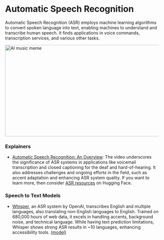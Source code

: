 # Automatic Speech Recognition

Automatic Speech Recognition (ASR) employs machine learning algorithms to convert spoken language into text, enabling machines to understand and transcribe human speech. It finds applications in voice commands, transcription services, and various other tasks.


<div style={{ position: "relative" }}>
  <Image
    src="/static/img/speech.png"
    alt="AI music meme"
    height="300"
    width="1000"
    priority
  />
</div>

### Explainers

- [Automatic Speech Recognition: An Overview](https://www.youtube.com/watch?v=q67z7PTGRi8): The video underscores the significance of ASR systems in applications like voicemail transcription and closed captioning for the deaf and hard-of-hearing. It also addresses challenges and ongoing efforts in the field, such as accent adaptation and enhancing ASR system quality. If you want to learn more, then consider <a class="link" target="_blank" href="https://huggingface.co/tasks/automatic-speech-recognition">ASR resources</a> on Hugging Face.

### Speech to Text Models

- [Whisper](https://openai.com/research/whisper), an ASR system by OpenAI, transcribes English and multiple languages, also translating non-English languages to English. Trained on 680,000 hours of web data, it excels in handling accents, background noise, and technical language. While having text prediction limitations, Whisper shows strong ASR results in ~10 languages, enhancing accessibility tools. <a class="link" target="_blank" href="https://huggingface.co/openai/whisper-large-v3">(model)</a>











